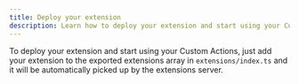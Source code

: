 ```yaml
---
title: Deploy your extension
description: Learn how to deploy your extension and start using your Custom Actions
---
```


To deploy your extension and start using your Custom Actions, just add your extension to the exported extensions array in `extensions/index.ts` and it will be automatically picked up by the extensions server.
